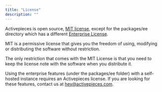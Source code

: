 ```yaml
---
title: "License"
description: ""
---
```


Activepieces is open source, [MIT license](https://github.com/activepieces/activepieces/blob/main/LICENSE), except for the packages/ee directory which has a different [Enterprise License](https://github.com/activepieces/activepieces/blob/main/packages/ee/LICENSE).

MIT is a permissive license that gives you the freedom of using, modifying or distributing the software without restriction.

The only restriction that comes with the MIT License is that you need to keep the license note with the software when you distribute it.

Using the enterprise features (under the packages/ee folder) with a self-hosted instance requires an Activepieces license. If you are looking for these features, contact us at hey@activepieces.com.
